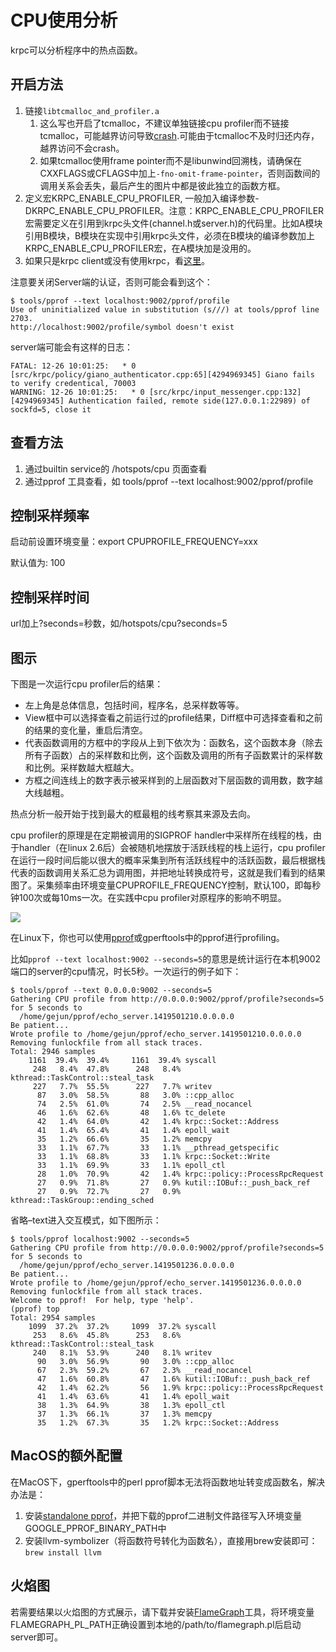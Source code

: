 
# CPU使用分析

krpc可以分析程序中的热点函数。

## 开启方法

1. 链接`libtcmalloc_and_profiler.a`
   1. 这么写也开启了tcmalloc，不建议单独链接cpu profiler而不链接tcmalloc，可能越界访问导致[crash](https://github.com/gperftools/gperftools/blob/master/README#L226).可能由于tcmalloc不及时归还内存，越界访问不会crash。
   2. 如果tcmalloc使用frame pointer而不是libunwind回溯栈，请确保在CXXFLAGS或CFLAGS中加上`-fno-omit-frame-pointer`，否则函数间的调用关系会丢失，最后产生的图片中都是彼此独立的函数方框。
2. 定义宏KRPC_ENABLE_CPU_PROFILER, 一般加入编译参数-DKRPC_ENABLE_CPU_PROFILER。注意：KRPC_ENABLE_CPU_PROFILER宏需要定义在引用到krpc头文件(channel.h或server.h)的代码里。比如A模块引用B模块，B模块在实现中引用krpc头文件，必须在B模块的编译参数加上KRPC_ENABLE_CPU_PROFILER宏，在A模块加是没用的。
3. 如果只是krpc client或没有使用krpc，看[这里](dummy_server.mdx)。

 注意要关闭Server端的认证，否则可能会看到这个：

```
$ tools/pprof --text localhost:9002/pprof/profile
Use of uninitialized value in substitution (s///) at tools/pprof line 2703.
http://localhost:9002/profile/symbol doesn't exist
```

server端可能会有这样的日志：

```
FATAL: 12-26 10:01:25:   * 0 [src/krpc/policy/giano_authenticator.cpp:65][4294969345] Giano fails to verify credentical, 70003
WARNING: 12-26 10:01:25:   * 0 [src/krpc/input_messenger.cpp:132][4294969345] Authentication failed, remote side(127.0.0.1:22989) of sockfd=5, close it
```

## 查看方法

1. 通过builtin service的 /hotspots/cpu 页面查看
1. 通过pprof 工具查看，如 tools/pprof --text localhost:9002/pprof/profile

## 控制采样频率

启动前设置环境变量：export CPUPROFILE_FREQUENCY=xxx

默认值为: 100

## 控制采样时间

url加上?seconds=秒数，如/hotspots/cpu?seconds=5

## 图示

下图是一次运行cpu profiler后的结果：

- 左上角是总体信息，包括时间，程序名，总采样数等等。
- View框中可以选择查看之前运行过的profile结果，Diff框中可选择查看和之前的结果的变化量，重启后清空。
- 代表函数调用的方框中的字段从上到下依次为：函数名，这个函数本身（除去所有子函数）占的采样数和比例，这个函数及调用的所有子函数累计的采样数和比例。采样数越大框越大。
- 方框之间连线上的数字表示被采样到的上层函数对下层函数的调用数，数字越大线越粗。

热点分析一般开始于找到最大的框最粗的线考察其来源及去向。

cpu profiler的原理是在定期被调用的SIGPROF handler中采样所在线程的栈，由于handler（在linux 2.6后）会被随机地摆放于活跃线程的栈上运行，cpu profiler在运行一段时间后能以很大的概率采集到所有活跃线程中的活跃函数，最后根据栈代表的函数调用关系汇总为调用图，并把地址转换成符号，这就是我们看到的结果图了。采集频率由环境变量CPUPROFILE_FREQUENCY控制，默认100，即每秒钟100次或每10ms一次。在实践中cpu profiler对原程序的影响不明显。


<img src={echo_cpu_profiling}/>

在Linux下，你也可以使用[pprof](https://github.com/apache/krpc/blob/master/tools/pprof)或gperftools中的pprof进行profiling。

比如`pprof --text localhost:9002 --seconds=5`的意思是统计运行在本机9002端口的server的cpu情况，时长5秒。一次运行的例子如下：

```
$ tools/pprof --text 0.0.0.0:9002 --seconds=5
Gathering CPU profile from http://0.0.0.0:9002/pprof/profile?seconds=5 for 5 seconds to
  /home/gejun/pprof/echo_server.1419501210.0.0.0.0
Be patient...
Wrote profile to /home/gejun/pprof/echo_server.1419501210.0.0.0.0
Removing funlockfile from all stack traces.
Total: 2946 samples
    1161  39.4%  39.4%     1161  39.4% syscall
     248   8.4%  47.8%      248   8.4% kthread::TaskControl::steal_task
     227   7.7%  55.5%      227   7.7% writev
      87   3.0%  58.5%       88   3.0% ::cpp_alloc
      74   2.5%  61.0%       74   2.5% __read_nocancel
      46   1.6%  62.6%       48   1.6% tc_delete
      42   1.4%  64.0%       42   1.4% krpc::Socket::Address
      41   1.4%  65.4%       41   1.4% epoll_wait
      35   1.2%  66.6%       35   1.2% memcpy
      33   1.1%  67.7%       33   1.1% __pthread_getspecific
      33   1.1%  68.8%       33   1.1% krpc::Socket::Write
      33   1.1%  69.9%       33   1.1% epoll_ctl
      28   1.0%  70.9%       42   1.4% krpc::policy::ProcessRpcRequest
      27   0.9%  71.8%       27   0.9% kutil::IOBuf::_push_back_ref
      27   0.9%  72.7%       27   0.9% kthread::TaskGroup::ending_sched
```

省略–text进入交互模式，如下图所示：

```
$ tools/pprof localhost:9002 --seconds=5       
Gathering CPU profile from http://0.0.0.0:9002/pprof/profile?seconds=5 for 5 seconds to
  /home/gejun/pprof/echo_server.1419501236.0.0.0.0
Be patient...
Wrote profile to /home/gejun/pprof/echo_server.1419501236.0.0.0.0
Removing funlockfile from all stack traces.
Welcome to pprof!  For help, type 'help'.
(pprof) top
Total: 2954 samples
    1099  37.2%  37.2%     1099  37.2% syscall
     253   8.6%  45.8%      253   8.6% kthread::TaskControl::steal_task
     240   8.1%  53.9%      240   8.1% writev
      90   3.0%  56.9%       90   3.0% ::cpp_alloc
      67   2.3%  59.2%       67   2.3% __read_nocancel
      47   1.6%  60.8%       47   1.6% kutil::IOBuf::_push_back_ref
      42   1.4%  62.2%       56   1.9% krpc::policy::ProcessRpcRequest
      41   1.4%  63.6%       41   1.4% epoll_wait
      38   1.3%  64.9%       38   1.3% epoll_ctl
      37   1.3%  66.1%       37   1.3% memcpy
      35   1.2%  67.3%       35   1.2% krpc::Socket::Address
```

## MacOS的额外配置

在MacOS下，gperftools中的perl pprof脚本无法将函数地址转变成函数名，解决办法是：

1. 安装[standalone pprof](https://github.com/google/pprof)，并把下载的pprof二进制文件路径写入环境变量GOOGLE_PPROF_BINARY_PATH中
2. 安装llvm-symbolizer（将函数符号转化为函数名），直接用brew安装即可：`brew install llvm`

## 火焰图

若需要结果以火焰图的方式展示，请下载并安装[FlameGraph](https://github.com/brendangregg/FlameGraph)工具，将环境变量FLAMEGRAPH_PL_PATH正确设置到本地的/path/to/flamegraph.pl后启动server即可。

